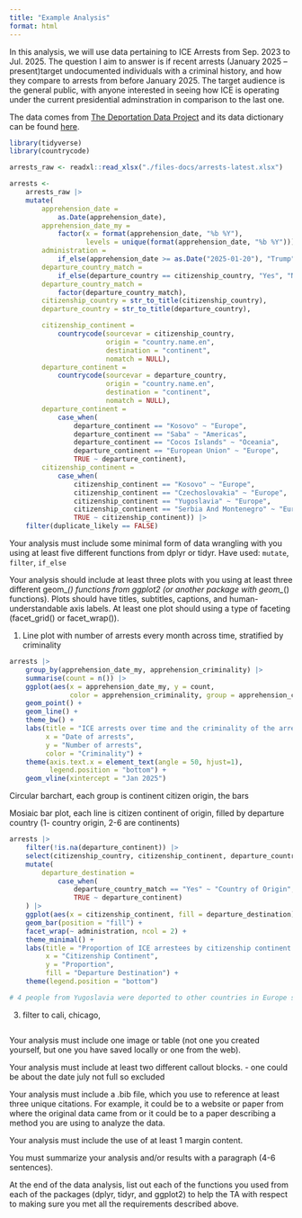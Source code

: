 ```yaml
---
title: "Example Analysis"
format: html
---
```

In this analysis, we will use data pertaining to ICE Arrests from Sep. 2023 to Jul. 2025. The question I aim to answer is if recent arrests (January 2025 – present)target undocumented individuals with a criminal history, and how they compare to arrests from before January 2025. The target audience is the general public, with anyone interested in seeing how ICE is operating under the current presidential adminstration in comparison to the last one. 

The data comes from [The Deportation Data Project](https://deportationdata.org/data/ice.html) and its data dictionary can be found [here](https://deportationdata.org/docs/ice/codebook.html).

```r
library(tidyverse)
library(countrycode)

arrests_raw <- readxl::read_xlsx("./files-docs/arrests-latest.xlsx")
```


```r
arrests <- 
    arrests_raw |> 
    mutate(
        apprehension_date = 
            as.Date(apprehension_date),
        apprehension_date_my = 
            factor(x = format(apprehension_date, "%b %Y"), 
                   levels = unique(format(apprehension_date, "%b %Y"))),
        administration = 
            if_else(apprehension_date >= as.Date("2025-01-20"), "Trump", "Biden"),
        departure_country_match = 
            if_else(departure_country == citizenship_country, "Yes", "No"),
        departure_country_match = 
            factor(departure_country_match),
        citizenship_country = str_to_title(citizenship_country),
        departure_country = str_to_title(departure_country),

        citizenship_continent = 
            countrycode(sourcevar = citizenship_country, 
                        origin = "country.name.en", 
                        destination = "continent",
                        nomatch = NULL),
        departure_continent = 
            countrycode(sourcevar = departure_country, 
                        origin = "country.name.en", 
                        destination = "continent",
                        nomatch = NULL),
        departure_continent = 
            case_when(
                departure_continent == "Kosovo" ~ "Europe",
                departure_continent == "Saba" ~ "Americas",
                departure_continent == "Cocos Islands" ~ "Oceania",
                departure_continent == "European Union" ~ "Europe",
                TRUE ~ departure_continent),
        citizenship_continent = 
            case_when(
                citizenship_continent == "Kosovo" ~ "Europe",
                citizenship_continent == "Czechoslovakia" ~ "Europe",
                citizenship_continent == "Yugoslavia" ~ "Europe",
                citizenship_continent == "Serbia And Montenegro" ~ "Europe",
                TRUE ~ citizenship_continent)) |> 
    filter(duplicate_likely == FALSE)
```

Your analysis must include some minimal form of data wrangling with you using at least five different functions from dplyr or tidyr. Have used: `mutate`, `filter`, `if_else`

Your analysis should include at least three plots with you using at least three different geom_*() functions from ggplot2 (or another package with geom_*() functions).
Plots should have titles, subtitles, captions, and human-understandable axis labels.
At least one plot should using a type of faceting (facet_grid() or facet_wrap()).

1. Line plot with number of arrests every month across time, stratified by criminality

```r
arrests |> 
    group_by(apprehension_date_my, apprehension_criminality) |> 
    summarise(count = n()) |> 
    ggplot(aes(x = apprehension_date_my, y = count, 
               color = apprehension_criminality, group = apprehension_criminality)) +
    geom_point() + 
    geom_line() + 
    theme_bw() + 
    labs(title = "ICE arrests over time and the criminality of the arrestees", 
         x = "Date of arrests", 
         y = "Number of arrests",
         color = "Criminality") + 
    theme(axis.text.x = element_text(angle = 50, hjust=1),
          legend.position = "bottom") +
    geom_vline(xintercept = "Jan 2025")
```

Circular barchart, each group is continent citizen origin, the bars 


Mosiaic bar plot, each line is citizen continent of origin, filled by departure country (1- country origin, 2-6 are continents)
```r
arrests |> 
    filter(!is.na(departure_continent)) |> 
    select(citizenship_country, citizenship_continent, departure_country, departure_continent, departure_country_match, administration) |> 
    mutate(
        departure_destination = 
            case_when(
                departure_country_match == "Yes" ~ "Country of Origin",
                TRUE ~ departure_continent)
    ) |> 
    ggplot(aes(x = citizenship_continent, fill = departure_destination)) +
    geom_bar(position = "fill") +
    facet_wrap(~ administration, ncol = 2) +
    theme_minimal() +
    labs(title = "Proportion of ICE arrestees by citizenship continent and departure continent", 
         x = "Citizenship Continent", 
         y = "Proportion",
         fill = "Departure Destination") +
    theme(legend.position = "bottom")

# 4 people from Yugoslavia were deported to other countries in Europe since the country no longer exists. Countries were Serbia, North Macedonia, and Montenegro(2), which are all modern day Yugoslavia
```

3. filter to cali, chicago, 

```r

```

Your analysis must include one image or table (not one you created yourself, but one you have saved locally or one from the web).

Your analysis must include at least two different callout blocks.
    - one could be about the date july not full so excluded

Your analysis must include a .bib file, which you use to reference at least three unique citations. For example, it could be to a website or paper from where the original data came from or it could be to a paper describing a method you are using to analyze the data.

Your analysis must include the use of at least 1 margin content.

You must summarize your analysis and/or results with a paragraph (4-6 sentences).

At the end of the data analysis, list out each of the functions you used from each of the packages (dplyr, tidyr, and ggplot2) to help the TA with respect to making sure you met all the requirements described above.